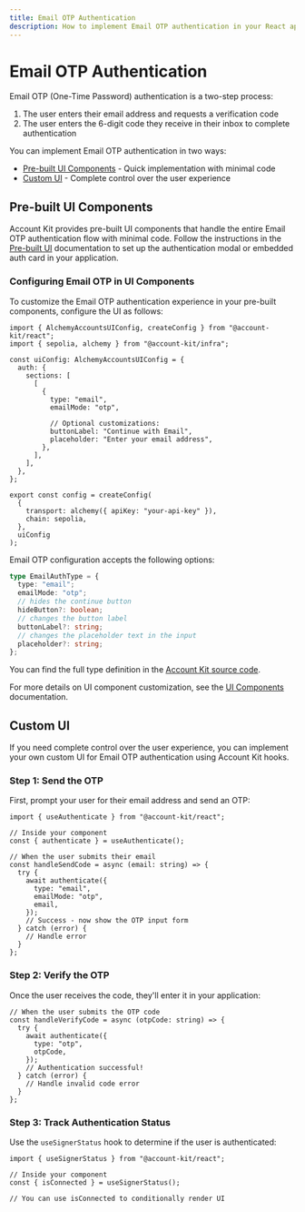 ```yaml
---
title: Email OTP Authentication
description: How to implement Email OTP authentication in your React app
---
```


# Email OTP Authentication

Email OTP (One-Time Password) authentication is a two-step process:

1. The user enters their email address and requests a verification code
2. The user enters the 6-digit code they receive in their inbox to complete authentication

You can implement Email OTP authentication in two ways:

- [Pre-built UI Components](#pre-built-ui-components) - Quick implementation with minimal code
- [Custom UI](#custom-ui) - Complete control over the user experience

## Pre-built UI Components

Account Kit provides pre-built UI components that handle the entire Email OTP authentication flow with minimal code. Follow the instructions in the [Pre-built UI](/react/ui-components) documentation to set up the authentication modal or embedded auth card in your application.

### Configuring Email OTP in UI Components

To customize the Email OTP authentication experience in your pre-built components, configure the UI as follows:

```tsx
import { AlchemyAccountsUIConfig, createConfig } from "@account-kit/react";
import { sepolia, alchemy } from "@account-kit/infra";

const uiConfig: AlchemyAccountsUIConfig = {
  auth: {
    sections: [
      [
        {
          type: "email",
          emailMode: "otp",

          // Optional customizations:
          buttonLabel: "Continue with Email",
          placeholder: "Enter your email address",
        },
      ],
    ],
  },
};

export const config = createConfig(
  {
    transport: alchemy({ apiKey: "your-api-key" }),
    chain: sepolia,
  },
  uiConfig
);
```

Email OTP configuration accepts the following options:

```ts
type EmailAuthType = {
  type: "email";
  emailMode: "otp";
  // hides the continue button
  hideButton?: boolean;
  // changes the button label
  buttonLabel?: string;
  // changes the placeholder text in the input
  placeholder?: string;
};
```

You can find the full type definition in the [Account Kit source code](https://github.com/alchemyplatform/aa-sdk/blob/main/account-kit/react/src/components/auth/types.ts).

For more details on UI component customization, see the [UI Components](/react/ui-components) documentation.

## Custom UI

If you need complete control over the user experience, you can implement your own custom UI for Email OTP authentication using Account Kit hooks.

### Step 1: Send the OTP

First, prompt your user for their email address and send an OTP:

```tsx
import { useAuthenticate } from "@account-kit/react";

// Inside your component
const { authenticate } = useAuthenticate();

// When the user submits their email
const handleSendCode = async (email: string) => {
  try {
    await authenticate({
      type: "email",
      emailMode: "otp",
      email,
    });
    // Success - now show the OTP input form
  } catch (error) {
    // Handle error
  }
};
```

### Step 2: Verify the OTP

Once the user receives the code, they'll enter it in your application:

```tsx
// When the user submits the OTP code
const handleVerifyCode = async (otpCode: string) => {
  try {
    await authenticate({
      type: "otp",
      otpCode,
    });
    // Authentication successful!
  } catch (error) {
    // Handle invalid code error
  }
};
```

### Step 3: Track Authentication Status

Use the `useSignerStatus` hook to determine if the user is authenticated:

```tsx
import { useSignerStatus } from "@account-kit/react";

// Inside your component
const { isConnected } = useSignerStatus();

// You can use isConnected to conditionally render UI
```
